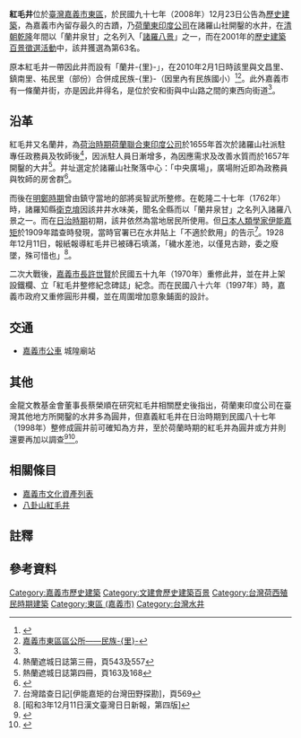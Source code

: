 {{coord|23|28|40.75|N|120|27|16|E|display=title}}
{{tw monument
|name=紅毛井
|formername=
|image=嘉義紅毛井.JPG
|imagename=
|othername=蘭井
|formalname=
|level=[[嘉義市歷史建築|歷史建築]]
|class=	其他－歷史遺蹟
|time=[[File:Flag_of_the_Dutch_East_India_Company.svg|27px]]1657年{{NoteTag|1=舊說為1636年左右}}
|location={{TWN}}[[嘉義市|嘉義市]][[東區_(嘉義市)|東區]]蘭井街83號前
|open=
|cost=
|website=
|reg_url=https://nchdb.boch.gov.tw/assets/overview/historicalBuilding/20170929000005
}}
'''紅毛井'''位於[[臺灣|臺灣]][[嘉義市|嘉義市]][[東區_(嘉義市)|東區]]，於民國九十七年（2008年）12月23日公告為[[嘉義市文化資產|歷史建築]]{{r|文}}，為嘉義市內留存最久的古蹟，乃[[荷蘭東印度公司|荷蘭東印度公司]]在諸羅山社開鑿的水井，在[[清朝|清朝]][[乾隆|乾隆]]年間以「蘭井泉甘」之名列入「[[諸羅八景|諸羅八景]]」之一{{NoteTag|1=乾隆二十七年（1762年）諸羅縣知縣[[衛克堉|衛克堉]]所列，疑似因原「龍井甘泉」（今[[臺中市|臺中市]][[龍井區|龍井區]]的龍目井）一景位於後來新設的淡水廳轄區而更換<ref name="志"/>}}，而在2001年的[[臺灣歷史建築百景列表|歷史建築百景徵選活動]]中，該井獲選為第63名{{r|史}}。

原本紅毛井一帶因此井而設有「蘭井-{里}-」，在2010年2月1日時該里與文昌里、鎮南里、祐民里（部份）合併成民族-{里}-（因里內有民族國小）<ref>{{cite web |url=http://www.gbo.com.tw/gbo_news/news_detail.jsp?news_id=592 |language=zh-tw |title=嘉市-{里}-鄰調整 ５１個里名消失 |publisher=巨報 |date=2010-03-26 |accessdate=2011-02-21 |deadurl=yes |archiveurl=https://web.archive.org/web/20170504030743/http://www.gbo.com.tw/gbo_news/news_detail.jsp?news_id=592 |archivedate=2017-05-04 }}</ref><ref>[http://www.chiayi.gov.tw/web/east/06neighbor/neighbor04-01.asp 嘉義市東區區公所——民族-{里}-]{{dead link|date=2018年4月 |bot=InternetArchiveBot |fix-attempted=yes }}</ref>。此外嘉義市有一條蘭井街，亦是因此井得名，是位於安和街與中山路之間的東西向街道<ref name="志" />。

== 沿革 ==
紅毛井又名蘭井，為[[台灣荷蘭統治時期|荷治時期]][[荷蘭聯合東印度公司|荷蘭聯合東印度公司]]於1655年首次於諸羅山社派駐專任政務員及牧師後<ref>熱蘭遮城日誌第三冊，頁543及557</ref>，因派駐人員日漸增多，為因應需求及改善水質而於1657年開鑿的大井<ref>熱蘭遮城日誌第四冊，頁163及168</ref>。井址選定於諸羅山社聚落中心：「中央廣場」，廣場附近即為政務員與牧師的房舍群<ref>{{Cite journal |author=蔡榮順 |title=〈諸羅山社紅毛井小考〉|journal=《臺灣文獻別冊》第44期 |date=2013-03-31 |publisher=國史館臺灣文獻館 |location=南投縣南投市中興新村 |pages=2-21頁 }}</ref>。

而後在[[明鄭時期|明鄭時期]]曾由鎮守當地的部將吳智武所整修。在乾隆二十七年（1762年）時，諸羅知縣[[衛克堉|衛克堉]]因該井井水味美，聞名全縣而以「蘭井泉甘」之名列入諸羅八景之一。而在[[臺灣日治時期|日治時期]]初期，該井依然為當地居民所使用{{r|史}}。但[[日本|日本]][[人類學家|人類學家]][[伊能嘉矩|伊能嘉矩]]於1909年踏查時發現，當時官署已在水井貼上「不適於飲用」的告示<ref>台灣踏查日記[伊能嘉矩的台灣田野探勘]，頁569</ref>。1928年12月11日，報紙報導紅毛井已被磚石填滿，「穢水差池，以僅見古跡，委之廢墜，殊可惜也」<ref>[昭和3年12月11日漢文臺灣日日新報，第四版]</ref>。

二次大戰後，[[嘉義市長|嘉義市長]][[許世賢|許世賢]]於民國五十九年（1970年）重修此井，並在井上架設鐵欄、立「紅毛井整修紀念碑誌」紀念{{r|史}}。而在民國八十六年（1997年）時，嘉義市政府又重修圓形井欄，並在周圍增加意象鋪面的設計{{r|文}}。

==交通==
*[[嘉義市公車|嘉義市公車]]{{red|66}}  城隍廟站
== 其他 ==
金龍文教基金會董事長蔡榮順在研究紅毛井相關歷史後指出，荷蘭東印度公司在臺灣其他地方所開鑿的水井多為圓井，但嘉義紅毛井在日治時期到民國八十七年（1998年）整修成圓井前可確知為方井，至於荷蘭時期的紅毛井為圓井或方井則還要再加以調查<ref>{{Cite news |url=https://news.ltn.com.tw/news/local/paper/673207 |author=余雪蘭 |title=〈研究紅毛井 諸羅山歷史補遺〉 |date=2013-04-24 |publisher=自由時報 |accessdate=2013-04-29  }}</ref><ref name="志">{{cite book|author=吳育臻  |title=《嘉義市志·人文地理志》 |year=2002 |publisher=嘉義市政府 |isbn=957-01-2591-8 |pages=141、170頁 }}</ref>。

== 相關條目 ==
*[[嘉義市文化資產列表|嘉義市文化資產列表]]
*[[八卦山紅毛井|八卦山紅毛井]]

== 註釋 ==
<div class="references-small">
{{NoteFoot}}
</div>

== 參考資料 ==
{{reflist|refs=
<ref name="文">{{cite web |url=http://www.hach.gov.tw/hach/frontsite/cultureassets/caseBasicInfoAction.do?method=doViewCaseBasicInfo&caseId=IA09602000734&version=1&assetsClassifyId=1.2&iscancel=true |language=zh-tw |title=紅毛井 |publisher=行政院文化建設委員會文化資產總管理處籌備處 |accessdate=2011-01-27 }}{{dead link|date=2018年4月 |bot=InternetArchiveBot |fix-attempted=yes }}</ref>
<ref name="史">{{cite book |title=《台灣歷史建築百景專輯》 |date=2004-06-30 |edition=二版一刷 |publisher=行政院文化建設委員會 |location=臺北市 |isbn=957-01-2749-X |pages=118頁}}</ref>
}}
{{嘉義市文化資產}}
{{臺灣歷史建築百景}}
[[Category:嘉義市歷史建築|Category:嘉義市歷史建築]]
[[Category:文建會歷史建築百景|Category:文建會歷史建築百景]]

[[Category:台灣荷西殖民時期建築|Category:台灣荷西殖民時期建築]]
[[Category:東區_(嘉義市)|Category:東區 (嘉義市)]]
[[Category:台灣水井|Category:台灣水井]]